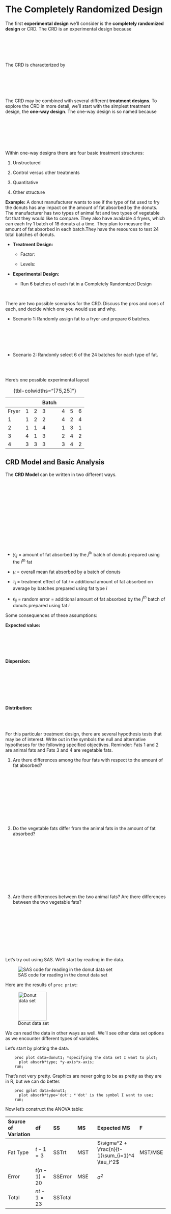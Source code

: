 # The Completely Randomized Design

The first **experimental design** we'll consider is the **completely randomized design** or CRD. The CRD is an experimental design because

\
\
\
\

The CRD is characterized by

\
\
\
\

The CRD may be combined with several different **treatment designs**. To explore the CRD in more detail, we'll start with the simplest treatment design, the **one-way design**. The one-way design is so named because

\
\
\
\
\

Within one-way designs there are four basic treatment structures:

1.  Unstructured\

2.  Control versus other treatments\

3.  Quantitative\

4.  Other structure\

\newpage

**Example:** A donut manufacturer wants to see if the type of fat used to fry the donuts has any impact on the amount of fat absorbed by the donuts. The manufacturer has two types of animal fat and two types of vegetable fat that they would like to compare. They also have available 4 fryers, which can each fry 1 batch of 18 donuts at a time. They plan to measure the amount of fat absorbed in each batch.They have the resources to test 24 total batches of donuts.

-   **Treatment Design:**

    -   Factor:

    -   Levels:

-   **Experimental Design:**

    -   Run 6 batches of each fat in a Completely Randomized Design

\

There are two possible scenarios for the CRD. Discuss the pros and cons of each, and decide which one you would use and why.

-   Scenario 1: Randomly assign fat to a fryer and prepare 6 batches.

\
\
\
\

-   Scenario 2: Randomly select 6 of the 24 batches for each type of fat.

\
\

Here's one possible experimental layout

::: center
|       |     |     | Batch |     |     |     |
|-------|-----|-----|-------|-----|-----|-----|
| Fryer | 1   | 2   | 3     | 4   | 5   | 6   |
| 1     | 1   | 2   | 2     | 4   | 2   | 4   |
| 2     | 1   | 1   | 4     | 1   | 3   | 1   |
| 3     | 4   | 1   | 3     | 2   | 4   | 2   |
| 4     | 3   | 3   | 3     | 3   | 4   | 2   |

: {tbl-colwidths="\[75,25\]"}
:::

\newpage

## CRD Model and Basic Analysis

The **CRD Model** can be written in two different ways.

\
\
\
\
\
\
\
\
\
\
\
\

-   $y_{ij}$ = amount of fat absorbed by the $j^{th}$ batch of donuts prepared using the $i^{th}$ fat

-   $\mu$ = overall mean fat absorbed by a batch of donuts

-   $\tau_i$ = treatment effect of fat $i$ = additional amount of fat absorbed on average by batches prepared using fat type $i$

-   $\epsilon_{ij}$ = random error = additional amount of fat absorbed by the $j^{th}$ batch of donuts prepared using fat $i$

Some consequences of these assumptions:

**Expected value:**

\
\
\
\

**Dispersion:**

\
\
\
\
\
\

**Distribution:**\
\
\
\

\newpage

For this particular treatment design, there are several hypothesis tests that may be of interest. Write out in the symbols the null and alternative hypotheses for the following specified objectives. Reminder: Fats 1 and 2 are animal fats and Fats 3 and 4 are vegetable fats.

1.  Are there differences among the four fats with respect to the amount of fat absorbed?

\
\
\
\
\
\
\
\
\

2.  Do the vegetable fats differ from the animal fats in the amount of fat absorbed?

\
\
\
\
\
\
\
\
\

3.  Are there differences between the two animal fats? Are there differences between the two vegetable fats?

\
\
\
\
\
\
\
\

\newpage

Let's try out using SAS. We'll start by reading in the data.

![SAS code for reading in the donut data set](donut.jpg){fig-alt="A screenshot from SAS OnDemand showing the steps to reading the donut data set into SAS." fig-align="center"}

Here are the results of `proc print`:

![Donut data set](donut-data.jpg){fig-alt="The result of the call to proc print, showing the data set read in using the code in the previous figure." fig-align="center" width="90"}

We can read the data in other ways as well. We'll see other data set options as we encounter different types of variables.

Let's start by plotting the data.

```         
    proc plot data=donut1; *specifying the data set I want to plot;
      plot absorb*type; *y-axis*x-axis;
    run;
```

That's not very pretty. Graphics are never going to be as pretty as they are in R, but we can do better.

```         
    proc gplot data=donut1;
      plot absorb*type='dot'; *'dot' is the symbol I want to use;
    run;
```

Now let's construct the ANOVA table:

::: center
| Source of Variation | df | SS | MS | Expected MS | F |
|:-----------|:-----------|:-----------|:-----------|:-----------|:-----------|
| Fat Type | $t-1=3$ | SSTrt | MST | $\sigma^2 + \frac{n}{t-1}\sum_{i=1}^4 \tau_i^2$ | MST/MSE |
| Error | $t(n-1) = 20$ | SSError | MSE | $\sigma^2$ |  |
| Total | $nt-1=23$ | SSTotal |  |  |  |
:::

\
\
\
\
\
\

Under the null hypothesis, H$_0: \mu_1 = \mu_2 = \mu_3 = \mu_4$, or equivalently H$_0: \tau_i = 0$ for all $i$.

\
\
\

So, if the null hypothesis is true

\
\
\

and $F$ follows the $F$ distribution with num$_{df} = t-1$ and den$_{df}=t(n-1)$.

\newpage

Let's fit this model in SAS. There are a couple of different procedures ('`proc`'s) we can use to do so. We'll start with `proc glimmix`. This gives a LOT of output.

```         
    proc glimmix data=donut1;
      class type; *telling SAS that fat type is the treatment factor;
      model absorb=type; *model response = treatment factor;
      lsmeans type/pdiff cl; *let's add some fanciness;
    run;

               The GLIMMIX Procedure
                Model Information
                
    Data Set                     WORK.DONUT1
    Response Variable            absorb
    Response Distribution        Gaussian
    Link Function                Identity
    Variance Function            Default
    Variance Matrix              Diagonal
    Estimation Technique         Restricted Maximum Likelihood
    Degrees of Freedom Method    Residual
    
    
         Class Level Information
         
        Class    Levels    Values
        type          4    1 2 3 4
    
    Number of Observations Read          24
    Number of Observations Used          24
    
                Dimensions
    
    Covariance Parameters          1
    Columns in X                   5
    Columns in Z                   0
    Subjects (Blocks in V)         1
    Max Obs per Subject           24
    
    
          Optimization Information
    
    Optimization Technique    None
    Parameters                5
    Lower Boundaries          1
    Upper Boundaries          0
    Fixed Effects             Not Profiled
    
    
             Fit Statistics
    
    -2 Res Log Likelihood         156.21
    AIC  (smaller is better)      166.21
    AICC (smaller is better)      170.49
    BIC  (smaller is better)      171.19
    CAIC (smaller is better)      176.19
    HQIC (smaller is better)      167.18
    Pearson Chi-Square           2018.00
    Pearson Chi-Square / DF       100.90
    
              Type III Tests of Fixed Effects
    
                    Num      Den
     Effect         DF       DF    F Value    Pr > F
    
      type            3       20       5.41    0.0069

    
               type Least Squares Means
    
                         Standard
    type    Estimate       Error       DF    t Value    Pr > |t|     Alpha       Lower       Upper
    
    1         172.00      4.1008       20      41.94      <.0001      0.05      163.45      180.55
    2         185.00      4.1008       20      45.11      <.0001      0.05      176.45      193.55
    3         176.00      4.1008       20      42.92      <.0001      0.05      167.45      184.55
    4         162.00      4.1008       20      39.50      <.0001      0.05      153.45      170.55
    
    
            Differences of type Least Squares Means
    
                               Standard
    type   _type   Estimate      Error      DF   t Value   Pr > |t|    Alpha      Lower      Upper
    
    1      2       -13.0000     5.7994      20     -2.24     0.0365     0.05   -25.0974    -0.9026
    1      3        -4.0000     5.7994      20     -0.69     0.4983     0.05   -16.0974     8.0974
    1      4        10.0000     5.7994      20      1.72     0.1001     0.05    -2.0974    22.0974
    2      3         9.0000     5.7994      20      1.55     0.1364     0.05    -3.0974    21.0974
    2      4        23.0000     5.7994      20      3.97     0.0008     0.05    10.9026    35.0974
    3      4        14.0000     5.7994      20      2.41     0.0255     0.05     1.9026    26.0974
```

There's a lot of stuff here, but what's missing?

\

\newpage

Let's try `proc mixed`.

```         
    proc mixed data=donut1;
      class type;
      model absorb=type;
    run;
```

One more try:

```         
    proc mixed data=donut1 method=type3;
      class type;
      model absorb=type;
    run;
```

Finally!

```         
                            Type 3 Analysis of Variance
                        Sum of                                                             Error
Source        DF       Squares   Mean Square  Expected Mean Square       Error Term           DF
type           3   1636.500000    545.500000  Var(Residual) + Q(type)    MS(Residual)         20
Residual      20   2018.000000    100.900000  Var(Residual)              .                     .
    
    Type 3 Analysis of Variance
    Source    F Value    Pr > F
    type         5.41    0.0069
    Residual      .       .
```

Let's go back to the `glimmix` output and look more carefully at some components. The output below comes from the `lsmeans type/cl;` statement.

```         
                                        type Least Squares Means
                        Standard
    type    Estimate       Error       DF    t Value    Pr > |t|     Alpha       Lower       Upper
    1         172.00      4.1008       20      41.94      <.0001      0.05      163.45      180.55
    2         185.00      4.1008       20      45.11      <.0001      0.05      176.45      193.55
    3         176.00      4.1008       20      42.92      <.0001      0.05      167.45      184.55
    4         162.00      4.1008       20      39.50      <.0001      0.05      153.45      170.55
    
```

\newpage

Now let's look at what's provided by the `lsmeans type/pdiff;` statement.

```         
                                Differences of type Least Squares Means
                                
                              Standard
    type   _type   Estimate      Error      DF   t Value   Pr > |t|    Alpha      Lower      Upper
    
    1      2       -13.0000     5.7994      20     -2.24     0.0365     0.05   -25.0974    -0.9026
    1      3        -4.0000     5.7994      20     -0.69     0.4983     0.05   -16.0974     8.0974
    1      4        10.0000     5.7994      20      1.72     0.1001     0.05    -2.0974    22.0974
    2      3         9.0000     5.7994      20      1.55     0.1364     0.05    -3.0974    21.0974
    2      4        23.0000     5.7994      20      3.97     0.0008     0.05    10.9026    35.0974
    3      4        14.0000     5.7994      20      2.41     0.0255     0.05     1.9026    26.0974
```

\
\
\
\
\
\
\
\

## Treatment Comparisons and Contrasts

We can see in the results above that we may reject the overall hypothesis that the four treatments produce the same mean fat absorption ($F=5.41$, p-value$=0.0069$). But, this doesn't address the hypotheses you constructed earlier. Remember, we also considered:

-   Do the vegetable fats differ from the animal fats in the amount of fat absorbed?

-   Are there differences between the two animal fats?

-   Are there differences between the two vegetable fats?

The output above allows us to address some of these questions, but not the one regarding vegetable fats versus animal fats. Let's look at a more general way to construct treatment comparisons.

\newpage

**Contrasts**

A well-thought-out treatment design's objectives can usually be stated in terms of a set of **contrasts**. This is usually an important goal in planning the design, and contrasts are constructed before data are collected.

A **contrast** is

\
\
\
\
\

Estimates of the contrast are obtained by substituting in the sample means

\
\
\
\

We may also obtain standard errors of the contrast estimate

\
\
\
\

Standard errors may then be used to carry out tests and construct confidence intervals.

\
\
\
\
\
\

The contrasts of interest depend on the basic treatment design structure and the goals of the experiment. Remember, the four basic structures are

1.  Unstructured

2.  Control versus other treatments

3.  Quantitative

4.  Other structure

Let's first consider Unstructured designs, because these are the simplest.

\newpage

### Unstructured Treatment Designs and All Pairwise Comparisons

**Example:** The *New England Journal of Medicine* published a study investigating the effects of different exercise programs on postural stability in Parkinson's patients. The three exercise programs compared were: tai chi, resistance training, and stretching. 65 patients with Parkinson's were randomly assigned to each program, and change in functional reach was measured after 24 weeks.

-   **Treatment Design:**

    -   Factor:

    -   Levels:

-   **Experimental Design:**

    -   

In designs like this without structure, we are typically interested in **all pairwise comparisons**.

\
\
\
\
\
\

There are multiple methods for making such comparisons. The simplest is the **least significant difference** (LSD), also called the unprotected LSD. It's easy, but the Type I error rate can be badly inflated (we'll talk more about this in a bit).

\
\
\
\
\

A (slightly) more conservative option is **Fisher's protected LSD**.

\
\
\

We've already seen these, but let's add some fanciness!

```         
    proc glimmix data=reach;
      class group;
      model reach=group;
      lsmeans group/pdiff cl lines plot=diffplot;
    run;
```

This gives (in part) the output:

```         
             Type III Tests of Fixed Effects
    
                  Num      Den
    Effect         DF       DF    F Value    Pr > F
    
    Group           2      192      11.10    <.0001
    
    
                      Group Least Squares Means
    
                          Standard
    Group      Estimate      Error      DF   t Value   Pr > |t|    Alpha      Lower      Upper
    
    Resistan     2.3400     0.6130     192      3.82     0.0002     0.05     1.1310     3.5490
    Stretchi     0.8569     0.6130     192      1.40     0.1637     0.05    -0.3521     2.0660
    Tai_Chi      4.8938     0.6130     192      7.98     <.0001     0.05     3.6848     6.1029
    
    
                        Differences of Group Least Squares Means
    
                                  Standard
    Group     _Group    Estimate     Error     DF  t Value  Pr > |t|   Alpha     Lower     Upper
    
    Resistan  Stretchi    1.4831    0.8669    192     1.71    0.0887    0.05   -0.2268    3.1929
    Resistan  Tai_Chi    -2.5538    0.8669    192    -2.95    0.0036    0.05   -4.2637   -0.8440
    Stretchi  Tai_Chi    -4.0369    0.8669    192    -4.66    <.0001    0.05   -5.7468   -2.3271
    
    
    T Grouping for Group Least Squares Means (Alpha=0.05)
    
    LS-means with the same letter are not significantly different.
    
    Group       Estimate
    
    Tai_Chi       4.8938    A
    
    Resistan      2.3400    B
                            B
    Stretchi      0.8569    B
    
```

![Diffogram for the reach data](reach-diff.jpg){fig-alt="The plot is a diffogram, a graphical depiction of all pairwise comparisons among the treatment groups. Red lines indicate a non-discernable difference and blue lines indicate a discernable difference." width="60%"}

This plot is called a **diffogram** and is a way to visualize differences among the treatments.

So these plots are awesome, and the output is easy to interpret! Why do we care about anything other than the LSD? The big issue is Type I error rate, and it can be a concern for pairwise comparisons as well as more complicated contrasts.

**Multiple Comparisons**

If more than one comparison is made among the treatment means, then we have multiple comparisons which can lead to the problem of **multiplicity**.

**Definition:** **Multiplicity** is

\
\
\

For a single test, the significance level of a Type I error is called a **comparison-wise** error rate. This means

\
\
\
\

\newpage

But, if we have multiple tests, the Type I errors for these tests accumulate. This accumulated rate is the called the **experiment-wise** error rate. This is

\
\
\
\

But, the errors don't just add up. They accumulate in a power-type relationship. Consider a situation with a comparison-wise error rate of $\alpha$ and $c$ independent comparisons. Then, the experiment-wise error rate is

\
\
\
\

For example, consider a situation with $\alpha=0.05$ and 5 independent comparisons (there are as many independent comparisons as there are $df$ for treatment). In that case:

\
\
\
\
\
\

We can control the experiment-wise error rate by setting it to a pre-specified value $\alpha$ (maybe 0.05) and then solving for the comparison-wise error rate, assuming $c$ independent comparisons. So, for example, if $\alpha=0.05$ and $c=5$,

\
\
\
\
\
\

We'd then use this as the critical value (cut-off) value for our independent treatment comparisons.

\newpage

But here's another issue. If the comparisons are not independent (which they aren't in all pairwise-comparisons, and often aren't in pre-planned contrasts of interest), then the experiment-wise error rate is actually even bigger than we see above. What can we do?

There are a multitude of multiple comparison procedures which control the overall experiment-wise error rate, which have different pros and cons. We're only going to the talk about a few.

**Tukey's HSD**: Tukey's Honestly Significant Difference (HSD) procedure is based on the studentized range statistic. To get this HSD from SAS:

```         
    proc glimmix data=reach;
      class group;
      model reach=group;
      lsmeans group/pdiff cl adjust=tukey plot=diffplot;
    run;

                            Differences of Group Least Squares Means
                            Adjustment for Multiple Comparisons: Tukey
    
                                    Standard
Group       _Group      Estimate       Error       DF    t Value    Pr > |t|     Adj P     Alpha
    
Resistan    Stretchi      1.4831      0.8669      192       1.71      0.0887    0.2038      0.05
Resistan    Tai_Chi      -2.5538      0.8669      192      -2.95      0.0036    0.0101      0.05
Stretchi    Tai_Chi      -4.0369      0.8669      192      -4.66      <.0001    <.0001      0.05
    
                   Differences of Group Least Squares Means
                  Adjustment for Multiple Comparisons: Tukey
    
                                                        Adj         Adj
    Group       _Group         Lower       Upper       Lower       Upper
    
    Resistan    Stretchi     -0.2268      3.1929     -0.5645      3.5307
    Resistan    Tai_Chi      -4.2637     -0.8440     -4.6015     -0.5062
    Stretchi    Tai_Chi      -5.7468     -2.3271     -6.0845     -1.9893
```

The diffogram is also adjusted.

Pros/Cons of the HSD:

\
\
\
\

\newpage

The other multiple comparison procedures we'll discuss are used with other treatment design structures. The three other one-way treatment design structures are:

1.  Control versus other treatments

2.  Quantitative (we'll put a pin in this one for now)

3.  Other structure

### Control versus other treatments

In some scenarios, one of the factor levels acts as a control treatment for some or all of the remaining levels. Often, we are interested in comparing all of the treatments against the control but not against each other. This means there are

**Dunnett's** procedures is a modification to the two-sample $t$ test that is used when comparing all treatments against a control.

**Example:** Sections of tomato plant tissue were grown in culture with differing amounts and types of sugars with five replications of four treatments. The treatments were: control, 3% glucose, 3% fructose, and 3% sucrose.

-   **Treatment Design:**

    -   Factor:

    -   Levels:

-   **Experimental Design:**

    -   

In a situation like this, we may be interested in comparing each of the sugar treatments to the control.

```         
    proc glimmix data=tomato;
      class trt;
      model growth=trt;
      lsmeans trt/diff=control('control') cl adjust=dunnett plot=controlplot;
    run;
```

\

Note that unless otherwise specified, SAS will assume the first treatment level (alphabetically or numerically) is the control.

\newpage

```         
                                    trt Least Squares Means
                      Standard
trt        Estimate      Error      DF   t Value   Pr > |t|    Alpha      Lower      Upper
control     42.2000     1.1726      16     35.99     <.0001     0.05    39.7142    44.6858
fructose    27.6000     1.1726      16     23.54     <.0001     0.05    25.1142    30.0858
glucose     29.0000     1.1726      16     24.73     <.0001     0.05    26.5142    31.4858
sucrose     34.0000     1.1726      16     29.00     <.0001     0.05    31.5142    36.4858

                            Differences of trt Least Squares Means
                         Adjustment for Multiple Comparisons: Dunnett
                                    Standard
trt         _trt        Estimate       Error       DF    t Value    Pr > |t|     Adj P     Alpha
fructose    control     -14.6000      1.6583       16      -8.80      <.0001    <.0001      0.05
glucose     control     -13.2000      1.6583       16      -7.96      <.0001    <.0001      0.05
sucrose     control      -8.2000      1.6583       16      -4.94      0.0001    0.0004      0.05

                         Differences of trt Least Squares Means
                     Adjustment for Multiple Comparisons: Dunnett
                                                     Adj         Adj
trt         _trt           Lower       Upper       Lower       Upper
fructose    control     -18.1155    -11.0845    -18.8990    -10.3010
glucose     control     -16.7155     -9.6845    -17.4990     -8.9010
sucrose     control     -11.7155     -4.6845    -12.4990     -3.9010
```

We get a new plot!

![Control plot for the tomato plant data](ControlPlot1.jpg){fig-alt="The graph shows a control plot, which compares each treatment to the control treatment. If the lines extend beyond the shaded area, there is a discernable difference between the treatment and the control." fig-align="left" width="40%"}

Pros/Cons of Dunnett's Test:

\
\
\

### Treatment Designs with (other) Structure

This is where the donut example fits in. There isn't a true control, but we also may not care about all pairwise comparisons. Instead, we had some specific, pre-planned comparisons of interest:

-   Do the vegetable fats differ from the animal fats in the amount of fat absorbed?

-   Are there differences between the two animal fats?

-   Are there differences between the two vegetable fats?

Why pre-plan comparisons?

\
\
\
\

Earlier, we wrote out the hypotheses of interest corresponding to these comparisons:

\
\
\
\
\

There are three options available in SAS to test these hypotheses and/or construct confidence intervals:

-   `contrast` statement

-   `estimate` statement

-   `lsmestimate` statement

All three statements involve specifying the coefficients of the treatment effects/treatment means. Let's look at the comparison of vegetable and animal fats.

\
 \
\
\
\
\
\
\
\
\

and two different contrast statements we could write:

\newpage

```         
    proc glimmix data=donut1;
      class type;
      model absorb=type;
      contrast "animal vs veg" type 1 1 -1 -1;
      contrast "animal vs veg 2" type 0.5 0.5 -0.5 -0.5;
    run;
```

Both give the same results!

```         
                          Contrasts
    
    Num      Den
    Label                DF       DF    F Value    Pr > F
    
    animal vs veg         1       20       5.37    0.0313
    animal vs veg 2       1       20       5.37    0.0313
    
```

Let's try them with `estimate` statements, and add a third option:

```         
    estimate "animal vs veg" type 1 1 -1 -1;
    estimate "animal vs veg 2" type 0.5 0.5 -0.5 -0.5;
    estimate "animal vs veg 3" type 1 1 -1 -1/divisor=2;

                                   Estimates
    
                                   Standard
    Label              Estimate       Error       DF    t Value    Pr > |t|
    
    animal vs veg       19.0000      8.2016       20       2.32      0.0313
    animal vs veg 2      9.5000      4.1008       20       2.32      0.0313
    animal vs veg 3      9.5000      4.1008       20       2.32      0.0313
    
                      type Least Squares Means
    
                        Standard
    type    Estimate       Error       DF    t Value    Pr > |t|
    
    1         172.00      4.1008       20      41.94      <.0001
    2         185.00      4.1008       20      45.11      <.0001
    3         176.00      4.1008       20      42.92      <.0001
    4         162.00      4.1008       20      39.50      <.0001
    
    
```

What's going on?

\
\
\
\
\
\
\
\

Suppose for some reason we wanted to test whether fats 1-3 (collectively) were different from fat 4.

\
\
\
\
\
\

The way we write the `estimate` statement really matters here:

```         
    estimate "first 3 vs last" type 0.33 0.33 0.33 -1;
    estimate "first 3 vs last" type 1 1 1 -3/divisor=3;

                                   Estimates
    
                                   Standard
    Label              Estimate       Error       DF    t Value    Pr > |t|
    
    first 3 vs last     Non-est           .        .        .         .
    first 3 vs last     15.6667      4.7352       20       3.31      0.0035
```

We do still have a multiplicity issue, because we are interested in three pre-planned contrasts. We can use the **Sidak** adjustment to control experiment-wise error rate:

```         
    estimate "1 vs 2" type 1 -1 0 0,
             "3 vs 4" type 0 0 1 -1,
             "animal vs veg" type 0.5 0.5 -0.5 -0.5/adjust=sidak;
```

\newpage

```         
                                  Estimates
    
                                   Standard
    Label              Estimate       Error       DF    t Value    Pr > |t|
    
    animal vs veg 2      9.5000      4.1008       20       2.32      0.0313
    
    

                                  Estimates
                        Adjustment for Multiplicity: Sidak
    
                                 Standard
    Label            Estimate       Error       DF    t Value    Pr > |t|     Adj P
    
    1 vs 2           -13.0000      5.7994       20      -2.24      0.0365    0.1055
    3 vs 4            14.0000      5.7994       20       2.41      0.0255    0.0745
    animal vs veg      9.5000      4.1008       20       2.32      0.0313    0.0909
    
```

Finally, we can use the `lsmestimate` statement. `lsmestimate` basically does the same thing as **estimate** but it allows for more complicated models than we have yet encountered. For a CRD, the output of the two should be identical, though `lsmestimate` does have some additional options (and slightly different syntax).

```         
    lsmestimate type "1 vs 2" 1 -1 0 0,
                     "3 vs 4" 0 0 1 -1,
                     "animal vs veg"  0.5 0.5 -0.5 -0.5/joint;
```

The `joint` option gives a joint test for whether the LSMeans are the same, which is the same as the overall test in the simple designs like the CRD. There are also multiple comparison adjustments available in `lsmestimate`.

**What happens if you don't pre-plan?** Ideally, comparisons are set up ahead of time based on specific research questions. If comparisons are selected after examining the data, most researchers construct tests that correspond to large differences in the means. These differences could be due to a real treatment effect, or they could be due to random error. Picking the largest differences to compare will inflate Type I error. If you do want to look at comparisons suggested by the data (post hoc comparisons), then you should replace the $t$ test with a VERY conservative test called the **Scheffé** test. Scheffè works for pairwise comparisons or contrasts. We request it by adding the `adjust=scheffe` option.

To see how conservative Scheffè is, let's look at the comparison of Fats 1 vs 2 (and pretend that Fat 1 is a control, just for illustration.

\newpage

::: center
| Adjustment Type | p-value | Lower CL | Upper CL |
|:---------------:|:-------:|:--------:|:--------:|
|   Unadjusted    | 0.0365  | -25.0974 | -0.9026  |
|      Tukey      | 0.1462  | -29.2320 |  3.2320  |
|     Dunnett     | 0.0908  | -27.7326 |  1.7326  |
|     Scheffè     | 0.2044  | -30.6813 |  4.6813  |
:::

What do you notice?

\
\
\

Which one to use? It depends. Is it more important to control the comparison-wise error rate or experiment-wise error rate? That will depend on the situation. Keep in mind that the more conservative the adjustment, the lower the power. That is, the more likely you are to make a Type II error.

**A Note on Independent Comparisons:** As mentioned above, there can be as many independent comparisons as there are $df$ for treatment. However, just because the number of planned comparisons equals the number of treatment $df$ does not mean they are independent.

Independent contrasts are also called **orthogonal contrasts**. Orthogonality means that one contrast conveys no information about the other. We can check whether contrasts are orthogonal.

**Definition:** Two contrasts with coefficients $c_i$ and $d_j$ are orthogonal if

\
\
\
\
\

Let's consider the three contrasts in the donut example.

\
\
\

\newpage

**Practice:** Determine if the following set of contrasts for the donut example are orthogonal.

-   H$_0: \tau_1 - \tau_2 = 0$

-   H$_0: \tau_1 - \tau_3 = 0$

-   H$_0: \tau_1 - \tau_4 = 0$

\
\
\
\
\
\

## Model Adequacy

Everything we've done so far is based on the assumptions that the observations are adequately described by the model

\
\
\
\
\
\
\
\
\
\
\
\

If these assumptions are not valid, then the estimates of the treatment means and tests of significance from the ANOVA will be affected. We typically use **residuals** as a basis of our diagnostic tools.

The **residual** for observation $j$ in treatment $i$ is defined as:\
\
\

Examining residuals should be an automatic part of the analysis of variance, and can be used to check the assumptions of common variance and normality of the error term. The assumptions can be checked using a visual inspection or formally through tests, and SAS makes it very easy to do so.

There's a lot of code here, but we'll examine it piece-by-piece.

```         
    proc glimmix data=donut1 plot=residualpanel;
      class type;
      model absorb=type; 
      random _residual_/group=type;
      covtest homogeneity;
      output out=donutout pred=pred residual=resid;
    run;
```

Here's what the options are doing:

-   `plot=residualpanel` produces a set of residual plots

-   `random _residual_/group=type` tells SAS you want to estimate a residual variance for each treatment group (i.e., get separate estimates of $\sigma^2$ from each treatment group)

-   `covtest` produces a hypothesis test for comparing variances, and `homogeneity` says you want to test whether they are all equal

-   `output` produces a new data set (called `donutout`) which contains the observed residuals (`resid`) and predicted values (`pred`)

![Residual panel for the donut data](Donut-residual-panel.jpg){fig-alt="The graphic contains four plots used to assess the fit of the ANOVA model: a scatterplot of the residuals versus the predictor, a histogram of the residuals with the normal distribution overlayed, a quantile-quantile plot of the residuals, and a box plot of the residuals." width="70%"}

The upper left hand plot shows

\

\newpage

The other three plots all deal with the normality assumption.

\
\
\
\
\
\
\
\
\

We can also use `proc univariate` to check normality, using the `donoutout` data set we created above.

```         
    proc univariate data=donutout plot normal;
      var resid;
    run;
```

Here's part of the output

```         
                           Tests for Normality
    
    Test                  --Statistic---    -----p Value------
    
    Shapiro-Wilk          W     0.972165    Pr < W      0.7205
    
```

The Shapiro-Wilk test is the most commonly used test for normality. A highly significant p-value would indicate there may be a problem with non-normality.

What happens if we do see a large departure from normality?

\
\
\
\

\newpage

The other assumption we can check with residuals is the constant variance assumption, also called the assumption of homogeneous variances. From the SAS output

```         
           Covariance Parameter Estimates
                                           Standard
    Cov Parm         Group     Estimate       Error
    Residual (VC)    type 1      178.00      112.58
    Residual (VC)    type 2     60.4000     38.2003
    Residual (VC)    type 3     97.6000     61.7277
    Residual (VC)    type 4     67.6000     42.7540
    
          Type III Tests of Fixed Effects
                  Num      Den
    Effect         DF       DF    F Value    Pr > F
    type            3       20       8.39    0.0008
    
               Tests of Covariance Parameters
              Based on the Restricted Likelihood
    Label            DF    -2 Res Log Like      ChiSq    Pr > ChiSq    Note
    Homogeneity       3             156.21       1.90        0.5942    DF
    
    DF: P-value based on a chi-square with DF degrees of freedom.
```

The covariance parameter estimates are the estimates of the variances for each of the four treatments, along with their standard errors. What do you notice?

\
\
\
\

The Tests of Covariance Parameters is testing the null hypothesis that the four variances are equal, versus the alternative that at least one is different.

\
\
\
\

In general, moderate departures from normality are of little concern, especially with the CRD. Nonconstant variance can be a bigger issue, but there are things we can do (like transformations) to stabilize the variance.

\newpage

## Power for the Completely Randomized Design

With multiple comparisons, we talked about Type I error and its probability. We defined Type I error as rejecting the null hypothesis when it is, in fact, true. If P(Type I error) = $\alpha$, then P(no Type I error) = $1-\alpha$.

There is another kind of error -- Type II error. A Type II error occurs when H$_0$ is not rejected, but H$_0$ is actually false. In earlier courses, we summarized these two types of errors in a table:

\
\
\
\
\
\
\
\
\
\
\
\
\
\

Earlier in STAT 212, as well as other classes, we've said that we can "set" the probability of a Type I error. Anytime we say we'll reject H$_0$ if the p-value $< \alpha$, we're setting P(Type I error) = $\alpha$. What about Type II error? We generally call the probability of a Type II error $\beta$, P(Type II error) = $\beta$. The problem is we can't "set" both $\beta$ and $\alpha$ without some other complications.

We are typically interested in the **power** of a test:

\
\
\
\
\

Let's explore this via simulation. Consider a two-sample $t$-test. In Canvas, there is an R file called `simulation example.R`.

-   In the program, we're generating $n_1=20$ normal random variables with $\mu_1=10$, $\sigma^2=25$ and $n_2=20$ normal random variables with $\mu_2=10$, $\sigma^2=25$.

-   Carry out the t-test (code already included) and observe the p-value. Using $\alpha=0.10$, what is your decision?

-   Run the program 9 more times, so you have a total of 10 p-values. How many times out of 10 did you reject H$_0$?

    What does this estimate?

\newpage

-   Edit the program to generate data with $\mu_1=10$ and $\mu_2=12$ (still with $n_1=n_2=20$ and $\sigma^2=25$). Run the program 10 times total. How many times did you reject H$_0$, using $\alpha=0.10$?

-   Edit the program to generate data with $\mu_1=10$ and $\mu_2=15$ (still with $n_1=n_2=20$ and $\sigma^2=25$). Run the program 10 times total. How many times did you reject H$_0$, using $\alpha=0.10$?

-   Edit the program to generate data with $\mu_1=10$ and $\mu_2=20$ (still with $n_1=n_2=20$ and $\sigma^2=25$). Run the program 10 times total. How many times did you reject H$_0$, using $\alpha=0.10$?

What do you observe as $\mu_1$ and $\mu_2$ get further apart?

\
\
\
\

Now let's try the following:

-   Edit the program to generate data with $\mu_1=10$ and $\mu_2=12$, but with $\sigma^2=1$ (still with $n_1=n_2=20$). Run the program 10 times total. How many times did you reject H$_0$, using $\alpha=0.10$?

-   Edit the program to generate data with $\mu_1=10$ and $\mu_2=20$, but with $\sigma^2=625$ (still with $n_1=n_2=20$). Run the program 10 times total. How many times did you reject H$_0$, using $\alpha=0.10$?

What do observe as $\sigma^2$ gets larger or smaller?

\
\
\
\

**Power** is the probability of rejecting H$_0$ when it is really false. It is a function of several quantities:

-   \
-   \
-   \
-   \

Power analyses usually focus on calculating the sample size required to achieve a particular power. What do you think would happen if instead of using $n_1=n_2=20$ we used $n_1=n_2=10$?

\

\newpage

What do you think would happen if instead of using $n_1=n_2=20$ we used $n_1=n_2=40$?

\
\
\

What do you think would happen if instead of using $n_1=n_2=20$ we used $n_1=10$ and $n_2=30$?

\
\
\

In some simple situations, we can SAS procs to do power calculations. There are two: `PROC POWER` and `PROC GLMPOWER`. In some more complicated situations we'll need to write our own code. We'll start with `PROC POWER`. This proc will do power calculations for two sample $t$ tests and ANOVA.

For a two-sample $t$ test, the basic code is:

```         
        proc power;
          twosamplemeans test=diff
          alpha=
          stddev=
          meandiff=
          npergroup=
          power=               ;
        run;
```

We'll need to supply values for alpha, stddev, and meandiff. We can either supply a value for npergroup and use `power=.` or supply a value for power and use `npergroup=.`

We could also add the lines

-   `plot x=power min=0.5 max=0.95;` (for `ntotal=.`)

-   `x=n min= max= ;` (for `power=.`)

Let's try this, going back to our example with $\mu_1=10$, $\mu_2=12$, and $\sigma^2=25$.

\
\
\

\newpage

We can also use `PROC POWER` for ANOVA and contrasts. This time, the basic code is:

```         
    proc power;
      onewayanova
      alpha=
      stddev=
      groupmeans=  |   |
      ntotal=
      power=
      contrast= (     );
    run;
```

Let's go back to the donut data. In that example, the MSE was 100.90, so we'll use $\sigma=10$ as a guess for future experiments. We observed sample means of $\overline y_{1\cdot}=172$, $\overline y_{2\cdot}=185$, $\overline y_{3\cdot}=176$, and $\overline y_{4\cdot}=162$. We can certainly use these as guesses for future experiments. We'll consider the contrast testing animal fats versus vegetable fats. We could also look at the overall test.

\
\
\

We can also add plot statements here.

\
\
\

But, we don't actually have to have guesses for the treatment means. We do have to have an idea of how large a difference we want to be able to detect. With our example data, we had a animal fat mean of 178.5 and a vegetable fat mean of 169. This is a difference of 9.5.

\
\
\

We could also the consider potential differences we might observe in pairwise differences.

\
\
\

There are situations, however, where `PROC POWER` doesn't work. It can't handle more than one factor, a treatment design we'll see in a couple of weeks. And, it can't handle any model with a random effect other than $e_{ij}$, a consequence of experimental designs we'll see shortly.

Let's go back to the donut scenario. In that case, the ANOVA table was

::: center
| Source of Variation | df | SS | MS | Expected MS | F |
|:-----------|:-----------|:-----------|:-----------|:-----------|:-----------|
| Fat Type | $t-1=4-1=3$ | SSTrt | MST | $\sigma^2 + \frac{n}{t-1}\sum_{i=1}^4 \tau_i^2$ | MST/MSE |
| Error | $t(n-1) = 4(6-1) = 20$ | SSError | MSE | $\sigma^2$ |  |
| Total | $nt-1=(4)(6)-1=23$ | SSTotal |  |  |  |
:::

When we considered this ANOVA table back in Chapter 3, we observed

\
\
\
\
\
\
\
\
\
\
\
\

But, power is about detecting when the null hypothesis is NOT true. It turns out that if H$_0$ is not true, the $F$ ratio follows a different distribution:

\
\
\
\
\
\
\
\
\

The term SSHyp means

\
\
\
\
\
\
\

\newpage

We can determine the power of an overall $F$ test or contrast under a specified alternative by tricking `PROC GLIMMIX` into computing $\lambda$ and then using it to compute power. There are three basic steps.

1.  Generate data set where all $y_{ij}$ are set to the alternative value $\mu_i$ (the "true" $\mu_i$ MUST be specified by the researcher). A "true" value of $\sigma^2$ must also be specified.

    \
    \

2.  Run `PROC GLIMMIX` on these data, but fix $\sigma^2$ at the value specified by the researcher (don't let SAS estimate it). Use `GLIMMIX` to calculate the overall $F$ and $F$ values for any contrasts. This means the `contrast` statement must be used, not `estimate` or `lsmestimate`. The product of the numerator degrees of freedom and the resulting overall ANOVA and contrast $F$ values are the $\lambda$s.

3.  Use the results from (2) in the SAS $F$ probability functions to compute power.

Let's go back to the donuts.

1.  Step 1: Generate or simulate the data of "true" means.

```         
        data donutpower;
          input trt mu;
          do eu=1 to 6; *6 batches per treatment;
            output;
          end;
        datalines;
        1 172
        2 185
        3 176
        4 162
        ;   
```

2.  Step 2: Run `GLIMMIX`, fixing the true value of $\sigma^2$ at 100.

```         
            proc glimmix data=donutpower;
              class trt;
              model mu=trt;
              parms (100)/hold=1;
              contrast 'animal vs veg' trt 0.5 0.5 -0.5 -0.5;
            ods output tests3=b;
            ods output contrasts=c;
            run;
            
            proc print data=b;
            proc print data=c; run;
```

This produces the output

![The results of Step 2 in the power calculation.](glimmix%20out.jpg){fig-alt="A table of F values resulting from the running PROC GLIMMIX on the simulated data in the power calculation." width="400"}

3.  Step 3: Use the results from `GLIMMIX` to find the power.

```         
         data powerval;
          set b c;
          do alpha=0.10, 0.05, 0.01;
            lambda=numdf*fvalue;
            fcrit=finv(1-alpha, numdf, dendf, 0);
            power=1-probf(fcrit, numdf, dendf,lambda);
            output;
          end;
        proc print; run;
```

Which gives

![The results of Step 3 in the power calculation.](power%20out.jpg){fig-alt="A table which shows the power calculated based on the simulated data." width="600"}

\newpage

## Quantitative Levels of a Factor

As a reminder, we've considered four basic treatment structures that may be used in a one-way treatment design:

1.  Unstructured

2.  Control versus other treatments

3.  Quantitative

4.  Other structure

The last of the four treatment structures we still need address is the quantitative factor. Up to now, we've only considered qualitative factors. A **qualitative factor** is

\
\

We've seen many of these examples:

\
\
\
\

On the other hand, a **quantitative factor** is

\
\
\

When we look at the initial experimental design (how the treatments are assigned to experimental units) and analysis of a study, it doesn't really matter whether our factor is quantitative or qualitative. The researcher wants to know whether the response differs based on the treatment levels.

However, many studies that have a quantitative factor are conducted because

\
\
\

\newpage

The general approach to fitting these models is regression analysis. The functional relationship between the quantitative factor and the response may be linear or non-linear, and a polynomial model is often used to describe the functional relationship. It is the simplest of the linear functions.

The general form of a **polynomial model of** $p$ degrees is

\
\
\
\
\

The objective is to determine

\
\
\
\
\
\
\
\
\

**Example:** A researcher is interested in studying the tensile strength of a new synthetic fiber to use in a cotton blend for shirts. The researcher knows the strength of material is affected by the percent (by weight) of cotton used in the blend and a range between 10 and 40% cotton is necessary to meet other characteristics criteria, like accepting a no-iron treatment. The researcher decides to test a range of percentages of cotton: 15, 20, 25, 30, and 35% and has the resources to test five samples at each level. The data are:

::: center
|          |     |     | Obs |     |     |
|----------|-----|-----|:----|-----|-----|
| Cotton % | 1   | 2   | 3   | 4   | 5   |
| 15       | 7   | 7   | 15  | 11  | 9   |
| 20       | 12  | 17  | 12  | 18  | 18  |
| 25       | 15  | 19  | 19  | 21  | 19  |
| 30       | 19  | 25  | 22  | 19  | 23  |
| 35       | 7   | 10  | 11  | 15  | 11  |
:::

-   **Treatment Design:**

    -   Factor:

    -   Levels:

-   **Experimental Design:**

    -   

\newpage

Let's first look at a plot of the treatment means by treatment level. We'll use this code:

```         
    proc glimmix data=cotton;
      class percent; *treating percent as a qualitative var only to get the trt means;
      model strength=percent;
      lsmeans percent/plot=meanplot(join); *connect the dots;
    run;
```

This produces the plot

![Plot of the lsmeans corresponding to the levels of percent cotton.](cotton%20plot.jpeg){fig-alt="A plot of the lsmeans versus percent cotton. The shape of the plot generally indicates a quadratic relationship." width="70%"}

Anytime we're fitting a polynomial model, the number of degrees $p$ that can be fit is

\

and each degree corresponds to 1 treatment degree of freedom. If we fit all terms, we get a complete partition of the treatment effect into its one degree of freedom components.

In the case, the highest order model we can fit is

\

From the plot, it appears

\newpage

The first model we'll try fitting is a quartic model:

\
\
\

where

\
\
\
\

There are two models/methods for fitting the polynomial model:

-   direct regression

-   orthogonal polynomials

**Direct regression**

The **direct regression** approach considers the treatment/explanatory variable as a regression variable, not an ANOVA variable (though we know they're really the same model at their core!). Because we are treating our explanatory varibale as a regression variable, it [*must not*]{.underline} appear in the `class` statement. The following code fits a quartic model to the data:

```         
proc glimmix data=cotton;
  model strength=percent percent*percent percent*percent*percent 
                 percent*percent*percent*percent/htype=1,3;
/*alternate model statement */
* model strength=percent|percent|percent|percent/htype=1,3;
run;
```

A few notes:

-   We're asking for both Type I and Type III tests.

\
\
\
\

-   Note the alternate `model` statement.

\
\

\newpage

Here's part of the output

```         
                    Type I Tests of Fixed Effects
    
                             Num      Den
    Effect                    DF       DF    F Value    Pr > F
    
    percent                    1       20       4.12    0.0559
    percent*percent            1       20      47.66    <.0001
    percen*percen*percen       1       20       7.96    0.0105
    perc*perc*perc*perce       1       20       2.19    0.1549
    
    
                   Type III Tests of Fixed Effects
    
                             Num      Den
    Effect                    DF       DF    F Value    Pr > F
    
    percent                    1       20       1.57    0.2242
    percent*percent            1       20       1.67    0.2115
    percen*percen*percen       1       20       1.88    0.1857
    perc*perc*perc*perce       1       20       2.19    0.1549
    
```

The **Type I Tests**

\
\
\
\
\
\
\
\
\
\

So, it looks like

\
\
\

\newpage

The **Type III Tests**

\
\
\
\
\
\
\

So now we can rerun the analyses, keeping the terms up to the highest order that has a significant contribution. In our example

\
\

We'll use the code:

```         
    proc glimmix data=cotton;
      model strengt=percent|percent|percent/solution htype=1;
    run;
```

Note we've added the `solution` option, which will provide the parameter estimates for the effects. Here's the output:

```         
                                 Parameter Estimates
    
                                        Standard
    Effect                  Estimate       Error       DF    t Value    Pr > |t|
    
    Intercept                59.5257     38.2927       21       1.55      0.1350
    percent                  -8.7257      5.0052       21      -1.74      0.0959
    percent*percent           0.4757      0.2081       21       2.29      0.0327
    percen*percen*percen    -0.00760    0.002768       21      -2.75      0.0121
    Scale                     8.6205      2.6604        .        .         .
    
    
                                Type I Tests of Fixed Effects
    
                             Num      Den
    Effect                    DF       DF    F Value    Pr > F
    
    percent                    1       21       3.90    0.0616
    percent*percent            1       21      45.12    <.0001
    percen*percen*percen       1       21       7.54    0.0121
    
```

We can use these estimates to construct the fitted model:

\
\
\
\
\

We can also plot the predicted values from our equation

```         
    proc glimmix data=cotton;
      model strength=percent|percent|percent/solution htype=1;
      output out=cottonout pred=predicted;
    run;
    
    proc print data=cottonout; run;
```

Which gives us the output data set that I've called `cottonout`:

```         
    Obs    percent    strength    predicted
    
     1       15          7        10.0257
     2       15          7        10.0257
     3       15         15        10.0257
     4       15         11        10.0257
     5       15          9        10.0257
     6       20         12        14.4971
     7       20         17        14.4971
     8       20         12        14.4971
     9       20         18        14.4971
    10       20         18        14.4971
    11       25         15        19.9543
    12       25         19        19.9543
    13       25         19        19.9543
    14       25         21        19.9543
    15       25         19        19.9543
    16       30         19        20.6971
    17       30         25        20.6971
    18       30         22        20.6971
    19       30         19        20.6971
    20       30         23        20.6971
    21       35          7        11.0257
    22       35         10        11.0257
    23       35         11        11.0257
    24       35         15        11.0257
    25       35         11        11.0257
    
```

To plot the predicted values there are few options

```         
    title "Regression model for cotton data";
    symbol1 interpol=none value=dot color=black;
    symbol2 interpol=join value=diamond color=red;
    proc gplot data=cottonout;
      plot strength*percent predicted*percent/overlay;
    run;
    
    title "Regression model for cotton data";
    symbol1 interpol=none value=dot color=black;
    symbol2 interpol=RC value=diamond color=red; *can only go up to a cubic;
    proc gplot data=cottonout;
      plot strength*percent predicted*percent/overlay;
    run;
    
    title "Regression model for cotton data";
    symbol1 interpol=none value=dot color=black;
    symbol2 interpol=spline value=diamond color=red; 
    proc gplot data=cottonout;
      plot strength*percent predicted*percent/overlay;
    run;
```

Let's go to SAS to see the differences among these three plots.

Notice that at the percents outside the inference space we get nonsense strength values. Only values between 15 and 35 percent are within the inference space.

**Orthogonal polynomials**

Quantitative factors levels are one of the few cases where a full set of **orthogonal contrasts** can be useful. However, this approach does require

\
\

and involves testing orthogonal contrasts among the treatment factor levels. These contrasts allow us to evaluate the importance of each polynomial component with a specific contrast.

\newpage

Here are the steps:

-   \
-   \
-   \
-   \
-   \

The coefficients for polynomial contrasts are not obvious. It's easiest to look them up (google orthogonal polynomial coefficients table). For a design with 5 equally spaced levels:

![Orthogonal polynomial coefficients for 5 equally spaced levels.](ortho%20poly.jpg){fig-alt="The table provides the orthogonal polynomial coefficients for 5 equally spaced levels of a quantitative predictor variable." width="70%"}

So, our code would look like:

```         
    proc glimmix data=cotton;
      class percent;
      model strength=percent;
      contrast 'linear' percent -2 -1 0 1 2;
      contrast 'quadratic' percent 2 -1 -2 -1 2;
      contrast 'cubic' percent -1 2 0 -2 1;
      contrast 'quartic' percent 1 -4 6 -4 1;
    run;
```

\newpage

Which gives the output:

```         
       Type III Tests of Fixed Effects

              Num      Den
Effect         DF       DF    F Value    Pr > F

percent         4       20      15.48    <.0001


                  Contrasts

               Num      Den
Label          DF       DF    F Value    Pr > F

linear          1       20       4.12    0.0559
quadratic       1       20      47.66    <.0001
cubic           1       20       7.96    0.0105
quartic         1       20       2.19    0.1549
```

Note that these results are the same as we got with the direct regression method!
